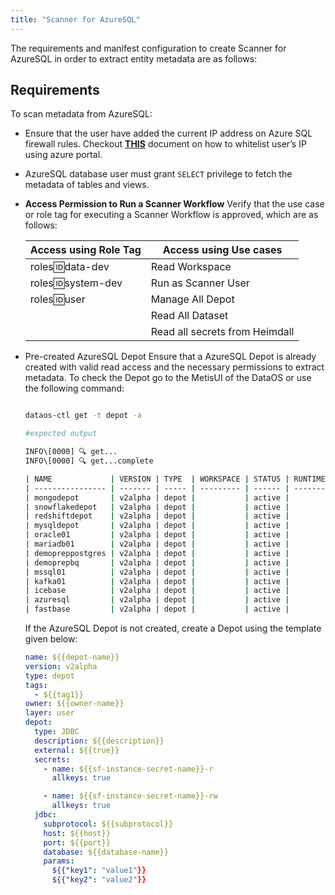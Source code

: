 ```yaml
---
title: "Scanner for AzureSQL"
---
```


The requirements and manifest configuration to create Scanner for AzureSQL in order to extract entity metadata are as follows:

## Requirements

To scan metadata from AzureSQL:

* Ensure that the user have added the current IP address on Azure SQL firewall rules. Checkout [**THIS**](https://learn.microsoft.com/en-us/azure/azure-sql/database/firewall-configure?view=azuresql#use-the-azure-portal-to-manage-server-level-ip-firewall-rules) document on how to whitelist user’s IP using azure portal.

* AzureSQL database user must grant `SELECT` privilege to fetch the metadata of tables and views.

* **Access Permission to Run a Scanner Workflow**
  Verify that the use case or role tag for executing a Scanner Workflow is approved, which are as follows:
  
  | Access using Role Tag | Access using Use cases         |
  | --------------------- | ------------------------------ |
  | roles:id:data-dev     | Read Workspace                 |
  | roles:id:system-dev   | Run as Scanner User            |
  | roles:id:user         | Manage All Depot               |
  |                       | Read All Dataset               |
  |                       | Read all secrets from Heimdall |

* Pre-created AzureSQL Depot
  Ensure that a AzureSQL Depot is already created with valid read access and the necessary permissions to extract metadata. To check the Depot go to the MetisUI of the DataOS or use the following command:

    ```bash
    
    dataos-ctl get -t depot -a
    
    #expected output
    
    INFO\[0000] 🔍 get...
    INFO\[0000] 🔍 get...complete
    
    | NAME             | VERSION | TYPE  | WORKSPACE | STATUS | RUNTIME | OWNER      |
    | ---------------- | ------- | ----- | --------- | ------ | ------- | ---------- |
    | mongodepot       | v2alpha | depot |           | active |         | Jhon Doe   |
    | snowflakedepot   | v2alpha | depot |           | active |         | JOJO       |
    | redshiftdepot    | v2alpha | depot |           | active |         | Kira       |
    | mysqldepot       | v2alpha | depot |           | active |         | Ryuk       |
    | oracle01         | v2alpha | depot |           | active |         | drdoom     |
    | mariadb01        | v2alpha | depot |           | active |         | tonystark  |
    | demopreppostgres | v2alpha | depot |           | active |         | slimshaddy |
    | demoprepbq       | v2alpha | depot |           | active |         | pengvin    |
    | mssql01          | v2alpha | depot |           | active |         | hulk       |
    | kafka01          | v2alpha | depot |           | active |         | peeter     |
    | icebase          | v2alpha | depot |           | active |         | blackpink  |
    | azuresql         | v2alpha | depot |           | active |         | arnold     |
    | fastbase         | v2alpha | depot |           | active |         | ddevil     |
    
    ```
    
    If the AzureSQL Depot is not created, create a Depot using the template given below:
    
    ```yaml
    name: ${{depot-name}}
    version: v2alpha
    type: depot
    tags:
      - ${{tag1}}
    owner: ${{owner-name}}
    layer: user
    depot:
      type: JDBC                                      
      description: ${{description}}
      external: ${{true}}
      secrets:
        - name: ${{sf-instance-secret-name}}-r
          allkeys: true
    
        - name: ${{sf-instance-secret-name}}-rw
          allkeys: true
      jdbc:                                           
        subprotocol: ${{subprotocol}}
        host: ${{host}}
        port: ${{port}}
        database: ${{database-name}}
        params:
          ${{"key1": "value1"}}
          ${{"key2": "value2"}}
    ```